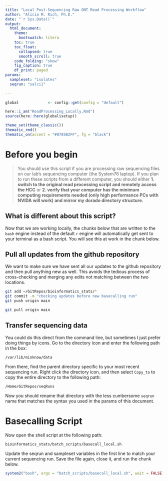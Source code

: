 ```yaml
---
title: "Local Post-Sequencing Raw ONT Read Processing Workflow"
author: "Alicia M. Rich, Ph.D."
date: "`r Sys.Date()`"
output:
  html_document:
    theme:
      bootswatch: litera
    toc: true
    toc_float:
      collapsed: true
      smooth_scroll: true
    code_folding: "show"
    fig_caption: true
    df_print: paged
params:
  sampleset: "isolates"
  seqrun: "salci1"
  
---
```


```r
global             <- config::get(config = "default")

here::i_am("ReadProcessing_Locally.Rmd")
source(here::here(global$setup))

theme_set(theme_classic())
thematic_rmd()
thematic_on(accent = "#8785B2FF", fg = "black")
```

# Before you begin

>You should use this script if you are processing raw sequencing files on our lab's sequencing computer (the System76 laptop). If you plan to run these scripts from a different computer, you should either **1. switch to the original read processing script and remotely access the HCC** or **2. verify that your computer has the  minimum computing requirements needed (only high performance PCs with NVIDA will work) and mirror my dorado directory structure.**

## What is different about this script?

Now that we are working locally, the chunks below that are written to the `bash` engine instead of the default `r` engine will automatically get sent to your terminal as a bash script. You will see this at work in the chunk below.

## Pull all updates from the github repository

We want to make sure we have sent all our updates to the github repository and then pull anything new as well. This avoids the tedious process of cross-checking and merging any edits not matching between the two locations.

```bash
git add ~/GitRepos/bioinformatics_stats/*
git commit -m "checking updates before new basecalling run"
git push origin main
```

```bash
git pull origin main
```

## Transfer sequencing data

You could do this direct from the command line, but sometimes I just prefer doing things by icons. Go to the directory icon and enter the following path in the box:
```
/var/lib/minknow/data
```
From there, find the parent directory specific to your most recent sequencing run. Right click the directory icon, and then select `Copy_to` to copy the entire directory to the following path:
```
/Home/GitRepos/seqRuns
```
Now you should rename that directory with the less cumbersome `seqrun` name that matches the syntax you used in the params of this document.

# Basecalling Script

Now open the shell script at the following path:
```
bioinformatics_stats/batch_scripts/basecall_local.sh
```
Update the seqrun and sampleset variables in the first line to match your current sequencing run. Save the file again, close it, and run the chunk below.


```r
system2("bash", args = "batch_scripts/basecall_local.sh", wait = FALSE)
```

